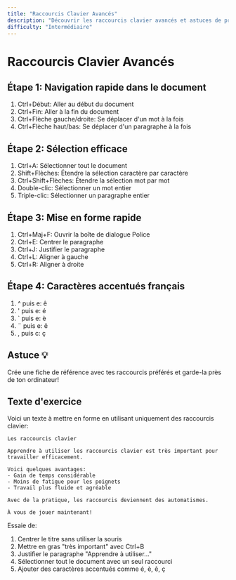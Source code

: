 ```yaml
---
title: "Raccourcis Clavier Avancés"
description: "Découvrir les raccourcis clavier avancés et astuces de productivité dans Word 2021"
difficulty: "Intermédiaire"
---
```


# Raccourcis Clavier Avancés

## Étape 1: Navigation rapide dans le document
1. Ctrl+Début: Aller au début du document
2. Ctrl+Fin: Aller à la fin du document
3. Ctrl+Flèche gauche/droite: Se déplacer d'un mot à la fois
4. Ctrl+Flèche haut/bas: Se déplacer d'un paragraphe à la fois

## Étape 2: Sélection efficace
1. Ctrl+A: Sélectionner tout le document
2. Shift+Flèches: Étendre la sélection caractère par caractère
3. Ctrl+Shift+Flèches: Étendre la sélection mot par mot
4. Double-clic: Sélectionner un mot entier
5. Triple-clic: Sélectionner un paragraphe entier

## Étape 3: Mise en forme rapide
1. Ctrl+Maj+F: Ouvrir la boîte de dialogue Police
2. Ctrl+E: Centrer le paragraphe
3. Ctrl+J: Justifier le paragraphe
4. Ctrl+L: Aligner à gauche
5. Ctrl+R: Aligner à droite

## Étape 4: Caractères accentués français
1. ^ puis e: ê
2. ' puis e: é
3. ` puis e: è
4. ¨ puis e: ë
5. , puis c: ç

## Astuce 💡
Crée une fiche de référence avec tes raccourcis préférés et garde-la près de ton ordinateur!

## Texte d'exercice
Voici un texte à mettre en forme en utilisant uniquement des raccourcis clavier:

```
Les raccourcis clavier

Apprendre à utiliser les raccourcis clavier est très important pour travailler efficacement.

Voici quelques avantages:
- Gain de temps considérable
- Moins de fatigue pour les poignets
- Travail plus fluide et agréable

Avec de la pratique, les raccourcis deviennent des automatismes.

À vous de jouer maintenant!
```

Essaie de:
1. Centrer le titre sans utiliser la souris
2. Mettre en gras "très important" avec Ctrl+B
3. Justifier le paragraphe "Apprendre à utiliser..."
4. Sélectionner tout le document avec un seul raccourci
5. Ajouter des caractères accentués comme é, è, ê, ç